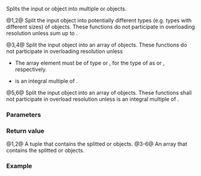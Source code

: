 {{cpp/experimental/title|split, split_by}}
{{cpp/experimental/simd/navbar}}

{{dcl begin}}
{{dcl header|experimental/simd}}
{{dcl|since=parallelism_ts_2|num=1|
template&lt; std::size_t... Sizes, class T, class Abi &gt;
std::tuple&lt;simd&lt;T, simd_abi::deduce_t&lt;T, Sizes&gt;&gt;...&gt;
    split( const simd&lt;T, Abi&gt;&amp; v ) noexcept;
}}
{{dcl|since=parallelism_ts_2|num=2|
template&lt; std::size_t... Sizes, class T, class Abi &gt;
std::tuple&lt;simd_mask&lt;T, simd_abi::deduce_t&lt;T, Sizes&gt;&gt;...&gt;
    split( const simd_mask&lt;T, Abi&gt;&amp; v ) noexcept;
}}
{{dcl|since=parallelism_ts_2|num=3|
template&lt; class V, class Abi &gt;
std::array&lt;V, simd_size_v&lt;typename V::value_type, Abi&gt; / V::size()&gt;
    split( const simd&lt;typename V::value_type, Abi&gt;&amp; v ) noexcept;
}}
{{dcl|since=parallelism_ts_2|num=4|
template&lt; class V, class Abi &gt;
std::array&lt;V, simd_size_v&lt;typename V::value_type, Abi&gt; / V::size()&gt;
    split( const simd_mask&lt;typename V::value_type, Abi&gt;&amp; v ) noexcept;
}}
{{dcl|since=parallelism_ts_2|num=5|
template&lt; size_t N, class T, class A &gt;
array&lt;resize_simd&lt;simd_size_v&lt;T, A&gt; / N, simd&lt;T, A&gt;&gt;, N&gt;
    split_by( const simd&lt;T, A&gt;&amp; v ) noexcept;
}}
{{dcl|since=parallelism_ts_2|num=6|
template&lt; size_t N, class T, class A &gt;
array&lt;resize_simd&lt;simd_size_v&lt;T, A&gt; / N, simd_mask&lt;T, A&gt;&gt;, N&gt;
    split_by( const simd_mask&lt;T, A&gt;&amp; v ) noexcept;
}}
{{dcl end}}

Splits the input {{tt|simd}} or {{tt|simd_mask}} object into multiple {{tt|simd}} or {{tt|simd_mask}} objects.

@1,2@ Split the input object into potentially different types (e.g. types with different sizes) of objects. These functions do not participate in overloading resolution unless {{c|Sizes...}} sum up to {{c|v.size()}}.

@3,4@ Split the input object into an array of objects. These functions do not participate in overloading resolution unless
* The array element must be of type {{tt|simd}} or {{tt|simd_mask}}, for the type of {{c|v}} as {{tt|simd}} or {{tt|simd_mask}}, respectively.
* {{c|simd_size_v&lt;typename V::value_type, Abi&gt;}} is an integral multiple of {{c|V::size()}}.

@5,6@ Split the input object into an array of objects. These functions shall not participate in overload resolution unless {{c|simd_size_v&lt;T, A&gt;}} is an integral multiple of {{tt|N}}.

===Parameters===
{{par begin}}
{{par|v|the input {{tt|simd}} or {{tt|simd_mask}} object}}
{{par end}}

===Return value===
@1,2@ A tuple that contains the splitted {{tt|simd}} or {{tt|simd_mask}} objects.
@3-6@ An array that contains the splitted {{tt|simd}} or {{tt|simd_mask}} objects.

===Example===
{{example}}

{{langlinks|ja|zh}}